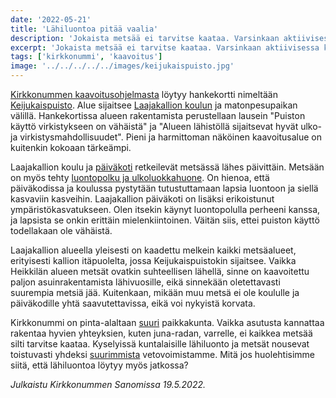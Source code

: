 ```yaml
---
date: '2022-05-21'
title: 'Lähiluontoa pitää vaalia'
description: 'Jokaista metsää ei tarvitse kaataa. Varsinkaan aktiivisessa käytössä oleva lähiluonto tulee säilyttää ja se on tärkeä osa kuntaamme.'
excerpt: 'Jokaista metsää ei tarvitse kaataa. Varsinkaan aktiivisessa käytössä oleva lähiluonto tulee säilyttää ja se on tärkeä osa kuntaamme.'
tags: ['kirkkonummi', 'kaavoitus']
image: '../../../../../images/keijukaispuisto.jpg'
---
```


[Kirkkonummen kaavoitusohjelmasta](https://www.kirkkonummi.fi/kaavoitusohjelma-2021-2025) löytyy hankekortti nimeltään [Keijukaispuisto](https://www.kirkkonummi.fi/library/files/5f91436ec910580db8000f01/Hankekortti_Keijukaispuisto.pdf). Alue sijaitsee [Laajakallion koulun](https://www.kirkkonummi.fi/laajakallion-koulu-1) ja matonpesupaikan välillä. Hankekortissa alueen rakentamista perustellaan lausein "Puiston käyttö virkistykseen on vähäistä" ja "Alueen lähistöllä sijaitsevat hyvät ulko- ja virkistysmahdollisuudet". Pieni ja harmittoman näköinen kaavoitusalue on kuitenkin kokoaan tärkeämpi. 

Laajakallion koulu ja [päiväkoti](https://www.kirkkonummi.fi/laajakallion-paivakoti) retkeilevät metsässä lähes päivittäin. Metsään on myös tehty [luontopolku ja ulkoluokkahuone](https://www.adressit.com/keijupuisto_pitaa_sailyttaa_ennallaan). On hienoa, että päiväkodissa ja koulussa pystytään tutustuttamaan lapsia luontoon ja siellä kasvaviin kasveihin. Laajakallion päiväkoti on lisäksi erikoistunut ympäristökasvatukseen. Olen itsekin käynyt luontopolulla perheeni kanssa, ja lapsista se onkin erittäin mielenkiintoinen. Väitän siis, ettei puiston käyttö todellakaan ole vähäistä.

Laajakallion alueella yleisesti on kaadettu melkein kaikki metsäalueet, erityisesti kallion itäpuolelta, jossa Keijukaispuistokin sijaitsee. Vaikka Heikkilän alueen metsät ovatkin suhteellisen lähellä, sinne on kaavoitettu paljon asuinrakentamista lähivuosille, eikä sinnekään oletettavasti suurempia metsiä jää. Kuitenkaan, mikään muu metsä ei ole koululle ja päiväkodille yhtä saavutettavissa, eikä voi nykyistä korvata. 

Kirkkonummi on pinta-alaltaan [suuri](https://www.kirkkonummi.fi/tietoa-kunnasta) paikkakunta. Vaikka asutusta kannattaa rakentaa hyvien yhteyksien, kuten juna-radan, varrelle, ei kaikkea metsää silti tarvitse kaataa. Kyselyissä kuntalaisille lähiluonto ja metsät nousevat toistuvasti yhdeksi [suurimmista](https://www.kirkkonummi.fi/library/files/5a65df6cc91058a60300161b/2017_Kirkkonummen_Kuntalaisbarometri__2.pdf#146) vetovoimistamme. Mitä jos huolehtisimme siitä, että lähiluontoa löytyy myös jatkossa? 

_Julkaistu Kirkkonummen Sanomissa 19.5.2022._
